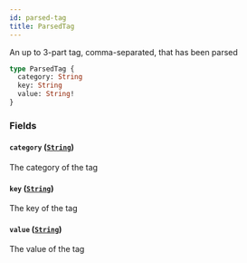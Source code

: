 ```yaml
---
id: parsed-tag
title: ParsedTag
---
```



An up to 3-part tag, comma-separated, that has been parsed


```graphql
type ParsedTag {
  category: String
  key: String
  value: String!
}
```


### Fields

#### `category` ([`String`](/developers/supplier-apis/supply-api/graphql/reference/scalars/string))

The category of the tag


#### `key` ([`String`](/developers/supplier-apis/supply-api/graphql/reference/scalars/string))

The key of the tag


#### `value` ([`String`](/developers/supplier-apis/supply-api/graphql/reference/scalars/string))

The value of the tag




